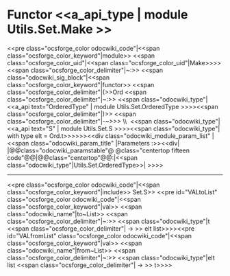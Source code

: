 =Functor <<a_api_type | module Utils.Set.Make >> =
<<pre class="ocsforge_color odocwiki_code"|<<span class="ocsforge_color_keyword"|module>> <<span class="ocsforge_color_uid"|<<span class="ocsforge_color_uid"|Make>>>> <<span class="ocsforge_color_delimiter"|~:>> <<span class="odocwiki_sig_block"|<<span class="ocsforge_color_keyword"|functor>> <<span class="ocsforge_color_delimiter"|(>>Ord <<span class="ocsforge_color_delimiter"|~:>> <<span class="odocwiki_type"|<<a_api text="OrderedType" | module Utils.Set.OrderedType >>>><<span class="ocsforge_color_delimiter"|)>> <<span class="ocsforge_color_delimiter"|-~>>> \\  <<span class="odocwiki_type"|<<a_api text="S" | module Utils.Set.S >>>><<span class="odocwiki_type"| with type elt = Ord.t>>>>>><<div class="odocwiki_module_param_list" | <<span class="odocwiki_param_title" |Parameters :>><<div|
|@@class="odocwiki_paramstable"@ @class="centertop fifteen code"@@{{{Ord}}}|@@class="centertop"@@:|<<span class="odocwiki_type"|Utils.Set.OrderedType>>|
>>>>

----
<<pre class="ocsforge_color odocwiki_code"|<<span class="ocsforge_color_keyword"|include>> Set.S>>
<<pre id="VALtoList" class="ocsforge_color odocwiki_code"|<<span class="ocsforge_color_keyword"|val>> <<span class="odocwiki_name"|to~List>> <<span class="ocsforge_color_delimiter"|~:>> <<span class="odocwiki_type"|t <<span class="ocsforge_color_delimiter"| -> >> elt list>>>><<pre id="VALfromList" class="ocsforge_color odocwiki_code"|<<span class="ocsforge_color_keyword"|val>> <<span class="odocwiki_name"|from~List>> <<span class="ocsforge_color_delimiter"|~:>> <<span class="odocwiki_type"|elt list <<span class="ocsforge_color_delimiter"| -> >> t>>>>